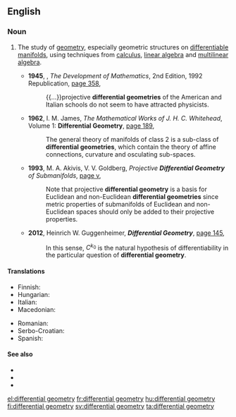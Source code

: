 ==English==
{{wikipedia}}

===Noun===
{{en-noun|-|differential geometries}}

# {{lb|en|geometry|analysis}} The study of [[geometry]], especially  geometric structures on [[differentiable manifold]]s, using techniques from [[calculus]], [[linear algebra]] and [[multilinear algebra]].
#* '''1945''', {{w|Eric Temple Bell}}, ''The Development of Mathematics'', 2nd Edition, 1992 Republication, [https://books.google.com.au/books?id=_5KAnw3QMC8C&pg=PA358&dq=%22differential+geometries%22&hl=en&sa=X&ved=0ahUKEwiVl_2-yJ_PAhUCRD4KHXNtDPQQ6AEIuAEwGw#v=onepage&q=%22differential%20geometries%22&f=false page 358], 
#*: {{...}}projective '''differential geometries''' of the American and Italian schools do not seem to have attracted physicists.
#* '''1962''', I. M. James, ''The Mathematical Works of J. H. C. Whitehead'', Volume 1: '''Differential Geometry''', [https://books.google.com.au/books?id=Sn_iBQAAQBAJ&pg=PA189&dq=%22differential+geometries%22&hl=en&sa=X&ved=0ahUKEwiVl_2-yJ_PAhUCRD4KHXNtDPQQ6AEIKzAC#v=onepage&q=%22differential%20geometries%22&f=false page 189],
#*: The general theory of manifolds of class 2 is a sub-class of '''differential geometries''', which contain the theory of affine connections, curvature and osculating sub-spaces.
#* '''1993''', M. A. Akivis, V. V. Goldberg, ''Projective '''Differential Geometry''' of Submanifolds'', [https://books.google.com.au/books?id=4rdkDQbTpR0C&pg=PR5&dq=%22differential+geometry%22%7C%22differential+geometries%22&hl=en&sa=X&ved=0ahUKEwjdqMjpwp_PAhUMeD4KHVZVAXwQ6AEIuwQwWg#v=onepage&q=%22differential%20geometry%22%7C%22differential%20geometries%22&f=false page v],
#*: Note that projective '''differential geometry''' is a basis for Euclidean and non-Euclidean '''differential geometries''' since metric properties of submanifolds of Euclidean and non-Euclidean spaces should only be added to their projective properties.
#* '''2012''', Heinrich W. Guggenheimer, '''''Differential Geometry''''', [https://books.google.com.au/books?id=kavDAgAAQBAJ&pg=PA144&dq=%22differential+geometry%22%7C%22differential+geometries%22&hl=en&sa=X&ved=0ahUKEwjdqMjpwp_PAhUMeD4KHVZVAXwQ6AEIkwEwFA#v=onepage&q=%22differential%20geometry%22%7C%22differential%20geometries%22&f=false page 145],
#*: In this sense, <math>C^{k_0}</math> is the natural hypothesis of differentiability in the particular question of '''differential geometry'''.

====Translations====
{{trans-top|differential geometry}}
* Finnish: {{t|fi|differentiaaligeometria}}
* Hungarian: {{t|hu|differenciálgeometria}}
* Italian: {{t+|it|geometria differenziale|f}}
* Macedonian: {{t|mk|диференцијална геометрија|f|tr=diferencijálna geométrija}}
{{trans-mid}}
* Romanian: {{t+|ro|geometrie diferențială|f}}
* Serbo-Croatian: {{t|sh|diferencijalna geometrija|f}}
* Spanish: {{t|es|geometría diferencial|f}}
{{trans-bottom}}

====See also====
* {{l|en|algebraic geometry}}
* {{l|en|analytic geometry}}
* {{l|en|projective geometry}}

[[el:differential geometry]]
[[fr:differential geometry]]
[[hu:differential geometry]]
[[fi:differential geometry]]
[[sv:differential geometry]]
[[ta:differential geometry]]